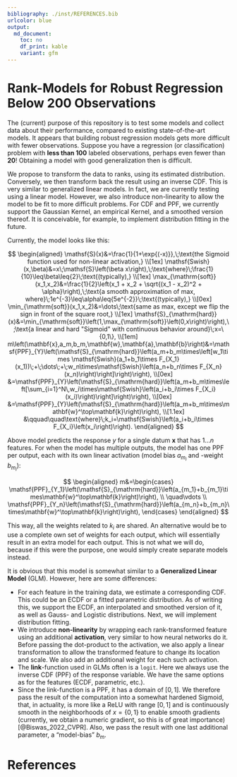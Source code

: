 ```yaml
---
bibliography: ./inst/REFERENCES.bib
urlcolor: blue
output:
  md_document:
    toc: no
    df_print: kable
    variant: gfm
---
```


# Rank-Models for Robust Regression Below 200 Observations

The (current) purpose of this repository is to test some models and collect data about their performance, compared to existing state-of-the-art models.
It appears that building robust regression models gets more difficult with fewer observations.
Suppose you have a regression (or classification) problem with __less than $100$__ labeled observations, perhaps even fewer than __$20$__!
Obtaining a model with good generalization then is difficult.


We propose to transform the data to ranks, using its estimated distribution. Conversely, we then transform back the result using an inverse CDF.
This is very similar to generalized linear models. In fact, we are currently testing using a linear model. However, we also introduce non-linearity to allow the model to be fit to more difficult problems.
For CDF and PPF, we currently support the Gaussian Kernel, an empirical Kernel, and a smoothed version thereof. It is conceivable, for example, to implement distribution fitting in the future.


Currently, the model looks like this:

$$
\begin{aligned}
	\mathsf{S}(x)&=\frac{1}{1+\exp{(-x)}},\;\text{the Sigmoid function used for non-linear activation,}
	\\[1ex]
	\mathsf{Swish}(x,\beta)&=x\;\mathsf{S}\left(\beta x\right),\;\text{where}\;\frac{1}{10}\leq\beta\leq{2}\;\text{(typically),}
	\\[1ex]
	\max_{\mathrm{soft}}(x_1,x_2)&=\frac{1}{2}\left(x_1 + x_2 + \sqrt{(x_1 - x_2)^2 + \alpha}\right),\;\text{a smooth approximation of max, where}\;1e^{-3}\leq\alpha\leq{5e^{-2}}\;\text{(typically),}
	\\[0ex]
	\min_{\mathrm{soft}}(x_1,x_2)&=\dots\;\text{same as max, except we flip the sign in front of the square root,}
	\\[1ex]
	\mathsf{S}_{\mathrm{hard}}(x)&=\min_{\mathrm{soft}}\left(1,\max_{\mathrm{soft}}\left(0,x\right)\right),\;\text{a linear and hard "Sigmoid" with continuous behavior around}\;x=\{0,1\},
	\\[1em]
	m\left(\mathbf{x},a_m,b_m,\mathbf{w},\mathbf{a},\mathbf{b}\right)&=\mathsf{PPF}_{Y}\left(\mathsf{S}_{\mathrm{hard}}\left(a_m+b_m\times\left[w_1\times \mathsf{Swish}(a_1+b_1\times F_{X_1}(x_1))\;+\;\dots\;+\;w_n\times\mathsf{Swish}\left(a_n+b_n\times F_{X_n}(x_n)\right)\right]\right)\right),
	\\[0ex]
	&=\mathsf{PPF}_{Y}\left(\mathsf{S}_{\mathrm{hard}}\left(a_m+b_m\times\left[\sum_{i=1}^N\,w_i\times\mathsf{Swish}\left(a_i+b_i\times F_{X_i}(x_i)\right)\right]\right)\right),
	\\[0ex]
	&=\mathsf{PPF}_{Y}\left(\mathsf{S}_{\mathrm{hard}}\left(a_m+b_m\times\mathbf{w}^\top\mathbf{k}\right)\right),
	\\[1.1ex]
	&\qquad\quad\text{where}\;k_i=\mathsf{Swish}\left(a_i+b_i\times F_{X_i}\left(x_i\right)\right).
\end{aligned}
$$

Above model predicts the response $y$ for a single datum $\mathbf{x}$ that has $1\dots n$ features.
For when the model has multiple outputs, the model has one PPF per output, each with its own linear activation (model bias $a_{m_i}$ and -weight $b_{m_i}$):

$$
\begin{aligned}
	m&=\begin{cases}
		\mathsf{PPF}_{Y_1}\left(\mathsf{S}_{\mathrm{hard}}\left(a_{m_1}+b_{m_1}\times\mathbf{w}^\top\mathbf{k}\right)\right),
		\\
		\quad\vdots
		\\
		\mathsf{PPF}_{Y_n}\left(\mathsf{S}_{\mathrm{hard}}\left(a_{m_n}+b_{m_n}\times\mathbf{w}^\top\mathbf{k}\right)\right),
	\end{cases}
\end{aligned}
$$

This way, all the weights related to $k_i$ are shared.
An alternative would be to use a complete own set of weights for each output, which will essentially result in an extra model for each output.
This is not what we will do, because if this were the purpose, one would simply create separate models instead.


It is obvious that this model is somewhat similar to a **Generalized Linear Model** (GLM). However, here are some differences:

* For each feature in the training data, we estimate a corresponding CDF. This could be an ECDF or a fitted parametric distribution. As of writing this, we support the ECDF, an interpolated and smoothed version of it, as well as Gauss- and Logistic distributions. Next, we will implement distribution fitting.
* We introduce **non-linearity** by wrapping each rank-transformed feature using an additional **activation**, very similar to how neural networks do it. Before passing the dot-product to the activation, we also apply a linear transformation to allow the transformed feature to change its location and scale. We also add an additional weight for each such activation.
* The **link**-function used in GLMs often is a `logit`. Here we always use the inverse CDF (PPF) of the response variable. We have the same options as for the features (ECDF, parametric, etc.).
* Since the link-function is a PPF, it has a domain of $[0,1]$. We therefore pass the result of the computation into a somewhat hardened Sigmoid, that, in actuality, is more like a ReLU with range $[0,1]$ and is continuously smooth in the neighborhoods of $x=\{0,1\}$ to enable smooth gradients (currently, we obtain a numeric gradient, so this is of great importance) [@Biswas_2022_CVPR]. Also, we pass the result with one last additional parameter, a "model-bias" $b_m$.


# References {-}

<div id="refs"></div>


